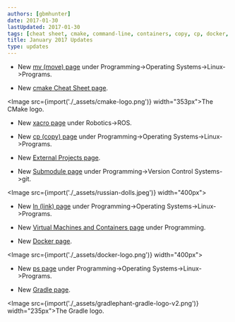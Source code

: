 ```yaml
---
authors: [gbmhunter]
date: 2017-01-30
lastUpdated: 2017-01-30
tags: [cheat sheet, cmake, command-line, containers, copy, cp, docker, external projects, git, gradle, link, Linux, ln, move, mv, ps, ros, submodules, virtual machines, xacro]
title: January 2017 Updates
type: updates
---
```


* New [mv (move) page](/programming/operating-systems/linux/programs/mv-move) under Programming->Operating Systems->Linux->Programs.

* New [cmake Cheat Sheet page](/programming/build-systems-and-package-managers/cmake/cmake-cheat-sheet).  

<Image src={import('./_assets/cmake-logo.png')} width="353px">The CMake logo.</Image>  

* New [xacro page](/robotics/ros/xacro) under Robotics->ROS.

* New [cp (copy) page](/programming/operating-systems/linux/programs/cp-copy) under Programming->Operating Systems->Linux->Programs.

* New [External Projects page](/programming/build-systems-and-package-managers/cmake/external-projects).

* New [Submodule page](/programming/version-control-systems/git/submodules) under Programming->Version Control Systems->git.  

<Image src={import('./_assets/russian-dolls.jpeg')} width="400px"></Image>

* New [ln (link) page](/programming/operating-systems/linux/programs/ln-link) under Programming->Operating Systems->Linux->Programs.

* New [Virtual Machines and Containers page](/programming/virtual-machines-and-containers) under Programming.

* New [Docker page](/programming/virtual-machines-and-containers/docker).  

<Image src={import('./_assets/docker-logo.png')} width="400px"></Image>  

* New [ps page](/programming/operating-systems/linux/programs/ps) under Programming->Operating Systems->Linux->Programs.

* New [Gradle page](/programming/build-systems-and-package-managers/gradle).

<Image src={import('./_assets/gradlephant-gradle-logo-v2.png')} width="235px">The Gradle logo.</Image>
